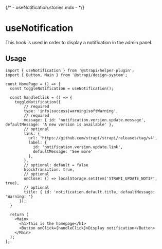 {/* - useNotification.stories.mdx - */}


<Meta title="hooks/useNotification" />

# useNotification

This hook is used in order to display a notification in the admin panel.

## Usage

```
import { useNotification } from '@strapi/helper-plugin';
import { Button, Main } from '@strapi/design-system';

const HomePage = () => {
  const toggleNotification = useNotification();

  const handleClick = () => {
    toggleNotification({
        // required
        type: 'info|success|warning|softWarning',
        // required
        message: { id: 'notification.version.update.message', defaultMessage: 'A new version is available' },
        // optional
        link: {
          url: 'https://github.com/strapi/strapi/releases/tag/v4',
          label: {
            id: 'notification.version.update.link',
            defaultMessage: 'See more'
          },
        },
        // optional: default = false
        blockTransition: true,
        // optional
        onClose: () => localStorage.setItem('STRAPI_UPDATE_NOTIF', true),
        // optional
        title: { id: 'notification.default.title, defaultMessage: 'Warning: '}
      });
  }

  return (
    <Main>
      <h1>This is the homepage</h1>
      <Button onClick={handleClick}>Display notification</Button>
    </Main>
  );
};
```
